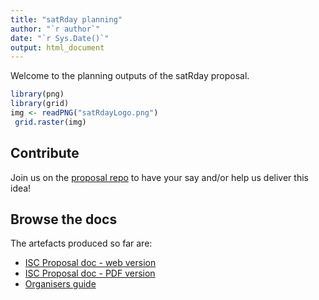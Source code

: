 ```yaml
---
title: "satRday planning"
author: "`r author`"
date: "`r Sys.Date()`"
output: html_document
---
```


Welcome to the planning outputs of the satRday proposal.

```r
library(png)
library(grid)
img <- readPNG("satRdayLogo.png")
 grid.raster(img)
```

## Contribute
Join us on the [proposal repo](https://github.com/stephlocke/RSaturday-proposal) to have your say and/or help us deliver this idea!

## Browse the docs
The artefacts produced so far are:

- [ISC Proposal doc - web version](isc-proposal.html)
- [ISC Proposal doc - PDF version](isc-proposal.pdf)
- [Organisers guide](satRday_organiser.html)